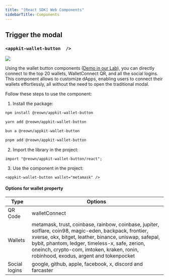 ```yaml
---
title: "[React SDK] Web Components"
sidebarTitle: Components
---
```



## Trigger the modal

<Components />

### `<appkit-wallet-button  />`

<Frame>
  <img src="/images/assets/walletButtons.jpg" />
</Frame>

Using the wallet button components ([Demo in our Lab](https://appkit-lab.reown.com/library/wagmi-wallet-button/)), you can directly connect to the top 20 wallets, WalletConnect QR, and all the social logins.
This component allows to customize dApps, enabling users to connect their wallets effortlessly, all without the need to open the traditional modal.

Follow these steps to use the component:

1. Install the package:

<CodeGroup>

```bash npm
npm install @reown/appkit-wallet-button
```

```bash Yarn
yarn add @reown/appkit-wallet-button
```

```bash Bun
bun a @reown/appkit-wallet-button
```

```bash pnpm
pnpm add @reown/appkit-wallet-button
```
</CodeGroup>

2. Import the library in the project:

```tsx
import "@reown/appkit-wallet-button/react";
```

3. Use the component in the project:

```tsx
<appkit-wallet-button wallet="metamask" />
```

#### Options for wallet property

| Type          | Options                                                                                                                                                                                                                                                                                                    |
| ------------- | ---------------------------------------------------------------------------------------------------------------------------------------------------------------------------------------------------------------------------------------------------------------------------------------------------------- |
| QR Code       | walletConnect                                                                                                                                                                                                                                                                                              |
| Wallets       | metamask, trust, coinbase, rainbow, coinbase, jupiter, solflare, coin98, magic-eden, backpack, frontier, xverse, okx, bitget, leather, binance, uniswap, safepal, bybit, phantom, ledger, timeless-x, safe, zerion, oneinch, crypto-com, imtoken, kraken, ronin, robinhood, exodus, argent and tokenpocket |
| Social logins | google, github, apple, facebook, x, discord and farcaster                                                                                                                                                                                                                                                  |
